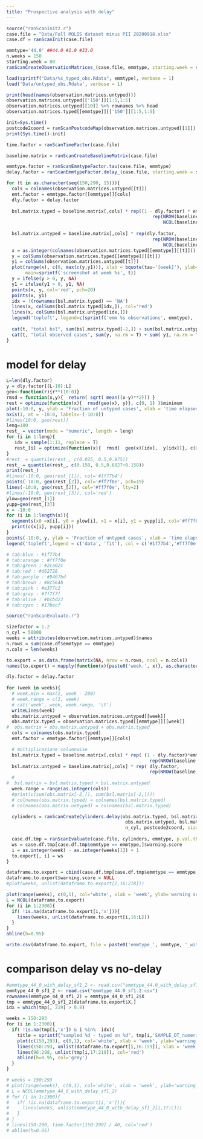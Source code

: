 ```yaml
---
title: "Prospective analysis with delay"
---
```


```r
source("ranScanInit2.r")
case.file = "Data/Full MOLIS dataset minus PII 20200918.xlsx"
case.df = ranScanInit(case.file)
```



```r
emmtype='44.0' ##44.0 #1.0 #33.0
n.weeks = 150
starting.week = 80
ranScanCreateObservationMatrices_(case.file, emmtype, starting.week = starting.week, n.weeks = n.weeks)
```


```r
load(sprintf("Data/%s_typed_obs.Rdata", emmtype), verbose = 1)
load('Data/untyped_obs.Rdata', verbose = 1)

print(head(names(observation.matrices.untyped)))
observation.matrices.untyped[['150']][1:5,1:5]
observation.matrices.untyped[[10]] %>% rownames %>% head
observation.matrices.typed[[emmtype]][['150']][1:5,1:5]
```


```r
init=Sys.time()
postcode2coord = ranScanPostcodeMap(observation.matrices.untyped[[1]])
print(Sys.time()-init)
```

```r
time.factor = ranScanTimeFactor(case.file)
```

```r
baseline.matrix = ranScanCreateBaselineMatrix(case.file)
```

```r
emmtype.factor = ranScanEmmtypeFactor.tau(case.file, emmtype)
delay.factor = ranScanEmmtypeFactor.delay_(case.file, starting.week = starting.week, n.weeks = n.weeks)
```

```r
for (t in as.character(seq(150,290, 15))){
  cols = colnames(observation.matrices.untyped[[t]])
  emt.factor = emmtype.factor[[emmtype]][cols]
  dly.factor = delay.factor
  
  bsl.matrix.typed = baseline.matrix[,cols] * rep((1 - dly.factor) * emt.factor,
                                                      rep(NROW(baseline.matrix[,cols]),
                                                          NCOL(baseline.matrix[,cols])))
  
  bsl.matrix.untyped = baseline.matrix[,cols] * rep(dly.factor,
                                                      rep(NROW(baseline.matrix[,cols]),
                                                          NCOL(baseline.matrix[,cols])))
  x = as.integer(colnames(observation.matrices.typed[[emmtype]][[t]]))
  y = colSums(observation.matrices.typed[[emmtype]][[t]])
  y1 = colSums(observation.matrices.untyped[[t]])
  plot(range(x), c(0, max(c(y,y1))), xlab = bquote(tau~'[week]'), ylab='no. cases per week', col=NA,
       main=sprintf('screenshot at week %s', t))
  y = ifelse(y > 0, y, NA)
  y1 = ifelse(y1 > 0, y1, NA)
  points(x, y, col='red', pch=20)
  points(x, y1)
  idx = !(rownames(bsl.matrix.typed) == 'NA')
  lines(x, colSums(bsl.matrix.typed[idx,]), col='red')
  lines(x, colSums(bsl.matrix.untyped[idx,]))
  legend('topleft', legend=c(sprintf('emm %s observations', emmtype), 'untyped observations', sprintf('emm %s baseline',emmtype), 'untyped baseline'), pch=c(20, 1, NA, NA), col=c('red','black','red','black'), lty = c(NA,NA,1,1))
  
  cat(t, "total bsl", sum(bsl.matrix.typed[-2,]) + sum(bsl.matrix.untyped[-2,]), '\n')
  cat(t, "total observed cases", sum(y, na.rm = T) + sum( y1, na.rm = T), '\n')
}
```

# model for delay
```r
L=len(dly.factor)
y = dly.factor[(L-10):L]
geo<-function(r){r**(10:0)}
rmsd = function(x,y){  return( sqrt( mean((x-y)**2))) }
rest = optimize(function(x){  rmsd(geo(x), y)}, c(0, 1) )$minimum
plot(-10:0, y, ylab = 'Fraction of untyped cases', xlab = 'time elapsed from detection date [week]', xaxt='n', col='#1f77b4', xlim = c(-6,0))
axis(1, at = -10:0, labels=-(-10:0))
#lines(10:0, geo(rest))
leng=100
rest_ = vector(mode = "numeric", length = leng)
for (i in 1:leng){
   idx = sample(1:11, replace = T)
   rest_[i] = optimize(function(x){  rmsd(  geo(x)[idx],  y[idx])}, c(0, 1) )$minimum
}
#rest_ = quantile(rest_, c(0.025, 0.5,0.975))
rest_ = quantile(rest_, c(0.158, 0.5,0.6827+0.158))
print(rest_)
#lines(-10:0, geo(rest_[1]), col='#1f77b4')
points(-10:0, geo(rest_[2]), col='#ff7f0e', pch=19)
lines(-10:0, geo(rest_[2]), col='#ff7f0e', lty=2)
#lines(-10:0, geo(rest_[3]), col='red')
ylow=geo(rest_[1])
yupp=geo(rest_[3])
x = -10:0
for (i in 1:length(x)){
  segments(x0 =x[i], y0 = ylow[i], x1 = x[i], y1 = yupp[i], col='#ff7f0e' )
  print(c(x[i], yupp[i]))
}
points(-10:0, y, ylab = 'Fraction of untyped cases', xlab = 'time elapsed from detection date [week]', xaxt='n', col='#1f77b4', xlim = c(-6,0))
legend('topleft',legend = c('data', 'fit'), col = c('#1f77b4','#ff7f0e'), lty = c(NA, 2), pch=c(1,19))
```
```r
# tab:blue : #1f77b4
# tab:orange : #ff7f0e
# tab:green : #2ca02c
# tab:red : #d62728
# tab:purple : #9467bd
# tab:brown : #8c564b
# tab:pink : #e377c2
# tab:gray : #7f7f7f
# tab:olive : #bcbd22
# tab:cyan : #17becf
```

```r
source("ranScanEvaluate.r")
```

```r
sizefactor = 1.2
n_cyl = 50000
weeks = attributes(observation.matrices.untyped)$names
n.rows = sum(case.df$emmtype == emmtype)
n.cols = len(weeks)

to.export = as.data.frame(matrix(NA, nrow = n.rows, ncol = n.cols))
names(to.export) = mapply(function(x){paste0('week.', x)}, as.character(weeks))

dly.factor = delay.factor
  
for (week in weeks){
  # week.min = max(1, week - 200)
  # week.range = c(1, week)
  # cat('week', week, week.range, '\t')
  writeLines(week)
  obs.matrix.untyped = observation.matrices.untyped[[week]]
  obs.matrix.typed = observation.matrices.typed[[emmtype]][[week]]
#  obs.matrix = obs.matrix.untyped + obs.matrix.typed
  cols = colnames(obs.matrix.typed)
  emt.factor = emmtype.factor[[emmtype]][cols]

  # moltiplicazione columnwise
  bsl.matrix.typed = baseline.matrix[,cols] * rep( (1 - dly.factor)*emt.factor,
                                                     rep(NROW(baseline.matrix[,cols]), NCOL(baseline.matrix[,cols])))
  bsl.matrix.untyped = baseline.matrix[,cols] * rep( dly.factor,
                                                     rep(NROW(baseline.matrix[,cols]), NCOL(baseline.matrix[,cols]))) 
  #
#  bsl.matrix = bsl.matrix.typed + bsl.matrix.untyped
  week.range = range(as.integer(cols))
  #print(c(sum(obs.matrix[-2,]), sum(bsl.matrix[-2,])))
  # colnames(obs.matrix.typed) = colnames(bsl.matrix.typed)
  # colnames(obs.matrix.untyped) = colnames(bsl.matrix.typed)

  cylinders = ranScanCreateCylinders.delay(obs.matrix.typed, bsl.matrix.typed,
                                            obs.matrix.untyped, bsl.matrix.untyped, emmtype, week.range,
                                            n_cyl, postcode2coord, size_factor = sizefactor)
  
  case.df.tmp = ranScanEvaluate(case.file, cylinders, emmtype, p.val.threshold=0.05)
  ws = case.df.tmp[case.df.tmp$emmtype == emmtype,]$warning.score
  i = as.integer(week) - as.integer(weeks[1]) + 1
  to.export[, i] = ws
}

dataframe.to.export = cbind(case.df.tmp[case.df.tmp$emmtype == emmtype,], to.export)
dataframe.to.export$warning.score = NULL
#plot(weeks, unlist(dataframe.to.export[2,16:218]))
```

```r
plot(range(weeks), c(0,1), col='white', xlab = 'week', ylab='warning score')
L = NCOL(dataframe.to.export)
for (i in 1:2300){
  if( !is.na(dataframe.to.export[i,'x'])){
    lines(weeks, unlist(dataframe.to.export[i,16:L]))
  }
}
abline(h=0.95)

write.csv(dataframe.to.export, file = paste0('emmtype_', emmtype, '_with_delay2_sf1.2.csv'))
```


# comparison delay vs no-delay

```r
#emmtype_44_0_with_delay_sf1_2 <- read.csv("emmtype_44.0_with_delay_sf1.2.csv")
emmtype_44_0_sf1_2 <- read.csv("emmtype_44.0_sf1.2.csv")
rownames(emmtype_44_0_sf1_2) = emmtype_44_0_sf1_2$X
tmp = emmtype_44_0_sf1_2[dataframe.to.export$X,]
idx = which(tmp[, 219] > 0.8)

weeks = 150:293
for (i in 1:2300){
  if( !is.na(tmp[i,'x']) & i %in%  idx){
    title = sprintf("sampled %d - typed on %d", tmp[i,'SAMPLE_DT_numeric'], tmp[i,'RECEPT_DT_numeric'] )
    plot(c(150,293), c(0,1), col='white', xlab = 'week', ylab='warning score', main=title)
    lines(150:293, unlist(dataframe.to.export[i,16:159]), xlab = 'week', ylab='warning score')
    lines(96:298, unlist(tmp[i,17:219]), col='red')
    abline(h=0.95, col='grey')
  }
}

# weeks = 150:293
# plot(range(weeks), c(0,1), col='white', xlab = 'week', ylab='warning score')
# L = NCOL(emmtype_44_0_with_delay_sf1_2)
# for (i in 1:2300){
#   if( !is.na(dataframe.to.export[i,'x'])){
#     lines(weeks, unlist(emmtype_44_0_with_delay_sf1_2[i,17:L]))
#   }
# }
# lines(150:290, time.factor[150:290] / 40, col='red')
# abline(h=0.95)
```

